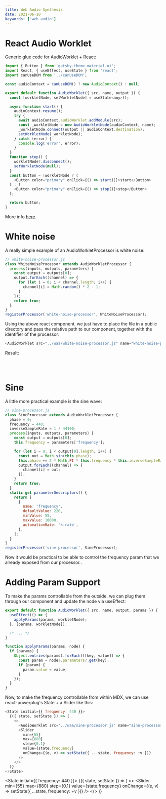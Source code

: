 ```yaml
---
title: Web Audio Synthesis
date: 2021-06-10
keywords: ['web audio']
---
```



# React Audio Worklet

Generic glue code for AudioWorklet + React:

```js
import { Button } from 'gatsby-theme-material-ui';
import React, { useEffect, useState } from 'react';
import canUseDOM from '../canUseDOM';

const audioContext = canUseDOM() ? new AudioContext() : null;

export default function AudioWorklet({ src, name, output }) {
  const [workletNode, setWorkletNode] = useState<any>();

  async function start() {
    audioContext.resume();
    try {
      await audioContext.audioWorklet.addModule(src);
      const _workletNode = new AudioWorkletNode(audioContext, name);
      _workletNode.connect(output || audioContext.destination);
      setWorkletNode(_workletNode);
    } catch (error) {
      console.log('error', error);
    }
  }
  function stop() {
    workletNode?.disconnect();
    setWorkletNode(null);
  }
  const button = !workletNode ? (
    <Button color="primary" onClick={() => start()}>start</Button>
  ) : (
    <Button color="primary" onClick={() => stop()}>stop</Button>
  );

  return button;
}
```

More info [here](https://developer.mozilla.org/en-US/docs/Web/API/AudioWorkletProcessor#examples).

# White noise

A really simple example of an AudioWorkletProcessor is white noise:

```js
// white-noise-processor.js
class WhiteNoiseProcessor extends AudioWorkletProcessor {
  process(inputs, outputs, parameters) {
    const output = outputs[0];
    output.forEach((channel) => {
      for (let i = 0; i < channel.length; i++) {
        channel[i] = Math.random() * 2 - 1;
      }
    });
    return true;
  }
}
registerProcessor('white-noise-processor', WhiteNoiseProcessor);
```

Using the above react component, we just have to place the file in a public directory and pass the relative path to our component,
together with the identifier of the processor:

```js
<AudioWorklet src="../waa/white-noise-processor.js" name="white-noise-processor" />
```

Result:

<AudioWorklet src="../waa/white-noise-processor.js" name="white-noise-processor" />
<br />
<br />

# Sine

A little more practical example is the sine wave:

```js
// sine-processor.js
class SineProcessor extends AudioWorkletProcessor {
  phase = 0;
  frequency = 440;
  inverseSampleRate = 1 / 44100;
  process(inputs, outputs, parameters) {
    const output = outputs[0];
    this.frequency = parameters['frequency'];

    for (let i = 0; i < output[0].length; i++) {
      const out = Math.sin(this.phase);
      this.phase += 2 * Math.PI * this.frequency * this.inverseSampleRate;
      output.forEach((channel) => {
        channel[i] = out;
      });
    }
    return true;
  }
  static get parameterDescriptors() {
    return [
      {
        name: 'frequency',
        defaultValue: 220,
        minValue: 55,
        maxValue: 10000,
        automationRate: 'k-rate',
      },
    ];
  }
}
registerProcessor('sine-processor', SineProcessor);
```

<AudioWorklet src="../waa/sine-processor.js" name="sine-processor" />

Now it would be practical to be able to control the frequency param that we already exposed from our processor..

# Adding Param Support

To make the params controllable from the outside, we can plug them through our component and update the node via useEffect:

```js
export default function AudioWorklet({ src, name, output, params }) {
  useEffect(() => {
    applyParams(params, workletNode);
  }, [params, workletNode]);

  /* ... */
}

function applyParams(params, node) {
  if (params) {
    Object.entries(params).forEach(([key, value]) => {
      const param = node?.parameters?.get(key);
      if (param) {
        param.value = value;
      }
    });
  }
}
```

Now, to make the frequency controllable from within MDX, we can use react-powerplug's State + a Slider like this:

```js
<State initial={{ frequency: 440 }}>
  {({ state, setState }) => (
    <>
      <AudioWorklet src="../waa/sine-processor.js" name="sine-processor" params={state} />
      <Slider
        min={55}
        max={880}
        step={0.1}
        value={state.frequency}
        onChange={(e, v) => setState({ ...state, frequency: +v })}
      />
    </>
  )}
</State>
```

<State initial={{ frequency: 440 }}>
  {({ state, setState }) => (
    <>
      <AudioWorklet src="../waa/sine-processor.js" name="sine-processor" params={state} />
      <Slider
        min={55}
        max={880}
        step={0.1}
        value={state.frequency}
        onChange={(e, v) => setState({ ...state, frequency: +v })}
      />
    </>
  )}
</State>
